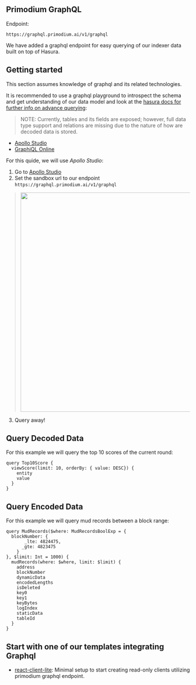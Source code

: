 ## Primodium GraphQL
Endpoint:
```
https://graphql.primodium.ai/v1/graphql
```

We have added a graphql endpoint for easy querying of our indexer data built on top of Hasura.

## Getting started

This section assumes knowledge of graphql and its related technologies.

It is recommended to use a graphql playground to introspect the schema and get understanding of our data model and look at the [hasura docs for further info on advance querying](https://hasura.io/docs/latest/queries/postgres/index/):

> NOTE: Currently, tables and its fields are exposed; however, full data type support and relations are missing due to the nature of how are decoded data is stored.

- [Apollo Studio](https://studio.apollographql.com/sandbox/explorer)
- [GraphiQL Online](https://lucasconstantino.github.io/graphiql-online/)

For this quide, we will use *Apollo Studio*:

1. Go to [Apollo Studio](https://studio.apollographql.com/sandbox/explorer)
2. Set the sandbox url to our endpoint `https://graphql.primodium.ai/v1/graphql`

  > <img src="/tooling/graphql/apollo_studio.png" width="600" />

3. Query away!


## Query Decoded Data

For this example we will query the top 10 scores of the current round:
```gql
query Top10Score {
  viewScore(limit: 10, orderBy: { value: DESC}) {
    entity
    value
  }
}
```

## Query Encoded Data

For this example we will query mud records between a block range:
```gql
query MudRecords($where: MudRecordsBoolExp = {
  blockNumber: {
       _lte: 4824475,
      _gte: 4823475
    }
}, $limit: Int = 1000) {
  mudRecords(where: $where, limit: $limit) {
    address
    blockNumber
    dynamicData
    encodedLengths
    isDeleted
    key0
    key1
    keyBytes
    logIndex
    staticData
    tableId
  }
}
```

## Start with one of our templates integrating Graphql
- [react-client-lite](../react-client-lite.mdx): Minimal setup to start creating read-only clients utilizing primodium graphql endpoint.